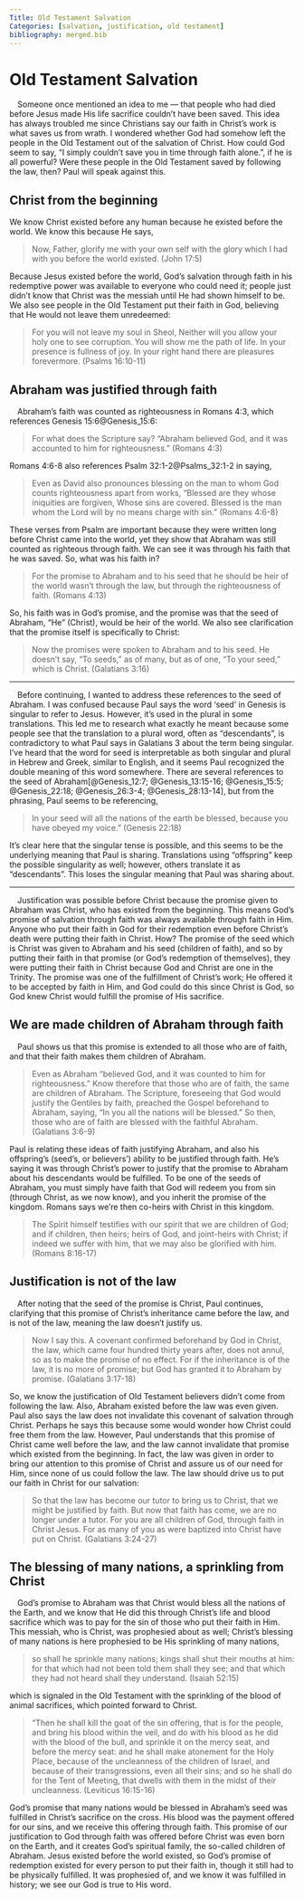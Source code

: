---
Title: Old Testament Salvation
Categories: [salvation, justification, old testament]
bibliography: merged.bib
---
# Old Testament Salvation

&emsp;Someone once mentioned an idea to me --- that people who had died before Jesus made His life sacrifice couldn't have been saved. This idea has always troubled me since Christians say our faith in Christ's work is what saves us from wrath. I wondered whether God had somehow left the people in the Old Testament out of the salvation of Christ. How could God seem to say, “I simply couldn’t save you in time through faith alone.”, if he is all powerful? Were these people in the Old Testament saved by following the law, then? Paul will speak against this.

## Christ from the beginning

We know Christ existed before any human because he existed before the world. We know this because He says,

> <r r="John 17 5">Now, Father, glorify me with your own self with the glory which I had with you before the world existed. (John 17:5)</r>

Because Jesus existed before the world, God's salvation through faith in his redemptive power was available to everyone who could need it; people just didn’t know that Christ was the messiah until He had shown himself to be. We also see people in the Old Testament put their faith in God, believing that He would not leave them unredeemed:

> <r r="ps 16 10 11">For you will not leave my soul in Sheol, Neither will you allow your holy one to see corruption. You will show me the path of life. In your presence is fullness of joy. In your right hand there are pleasures forevermore. (Psalms 16:10-11)</r>

## Abraham was justified through faith
&emsp;Abraham’s faith was counted as righteousness in Romans 4:3, which references Genesis 15:6<r c="gn 15 6">@Genesis_15:6</r>:

> <r r="ro 4 3">For what does the Scripture say? "Abraham believed God, and it was accounted to him for righteousness." (Romans 4:3)</r>

Romans 4:6-8 also references Psalm 32:1-2<r c="ps 32 1 2">@Psalms_32:1-2</r> in saying,

> <r r="ro 4 6 8">Even as David also pronounces blessing on the man to whom God counts righteousness apart from works, "Blessed are they whose iniquities are forgiven, Whose sins are covered. Blessed is the man whom the Lord will by no means charge with sin." (Romans 4:6-8)</r>

These verses from Psalm are important because they were written long before Christ came into the world, yet they show that Abraham was still counted as righteous through faith. We can see it was through his faith that he was saved. So, what was his faith in?

> <r r="ro 4 13">For the promise to Abraham and to his seed that he should be heir of the world wasn't through the law, but through the righteousness of faith. (Romans 4:13)</r>

So, his faith was in God's promise, and the promise was that the seed of Abraham, "He" (Christ), would be heir of the world. We also see clarification that the promise itself is specifically to Christ:

> <r r="ga 3 16">Now the promises were spoken to Abraham and to his seed. He doesn't say, "To seeds," as of many, but as of one, "To your seed," which is Christ. (Galatians 3:16)</r>

---

&emsp;Before continuing, I wanted to address these references to the seed of Abraham. I was confused because Paul says the word ‘seed’ in Genesis is singular to refer to Jesus. However, it’s used in the plural in some translations. This led me to research what exactly he meant because some people see that the translation to a plural word, often as "descendants", is contradictory to what Paul says in Galatians 3 about the term being singular. I've heard that the word for seed is interpretable as both singular and plural in Hebrew and Greek, similar to English, and it seems Paul recognized the double meaning of this word somewhere. There are several references to the seed of Abraham<r c="gn 12 7, gn 13 15 16, gn 15 5, gn 22 18, gn 26 3 4, gn 28 13 14">[@Genesis_12:7; @Genesis_13:15-16; @Genesis_15:5; @Genesis_22:18; @Genesis_26:3-4; @Genesis_28:13-14]</r>, but from the phrasing, Paul seems to be referencing,

> <r r=" gn 22 18">In your seed will all the nations of the earth be blessed, because you have obeyed my voice." (Genesis 22:18)</r>

It's clear here that the singular tense is possible, and this seems to be the underlying meaning that Paul is sharing. Translations using "offspring" keep the possible singularity as well; however, others translate it as "descendants". This loses the singular meaning that Paul was sharing about.

---

&emsp;Justification was possible before Christ because the promise given to Abraham was Christ, who has existed from the beginning. This means God's promise of salvation through faith was always available through faith in Him. Anyone who put their faith in God for their redemption even before Christ’s death were putting their faith in Christ. How? The promise of the seed which is Christ was given to Abraham and his seed (children of faith), and so by putting their faith in that promise (or God's redemption of themselves), they were putting their faith in Christ because God and Christ are one in the Trinity. The promise was one of the fulfillment of Christ’s work; He offered it to be accepted by faith in Him, and God could do this since Christ is God, so God knew Christ would fulfill the promise of His sacrifice.

## We are made children of Abraham through faith
&emsp;Paul shows us that this promise is extended to all those who are of faith, and that their faith makes them children of Abraham.

> <r r="ga 3 6 9">Even as Abraham "believed God, and it was counted to him for righteousness." Know therefore that those who are of faith, the same are children of Abraham. The Scripture, foreseeing that God would justify the Gentiles by faith, preached the Gospel beforehand to Abraham, saying, "In you all the nations will be blessed." So then, those who are of faith are blessed with the faithful Abraham. (Galatians 3:6-9)</r>

Paul is relating these ideas of faith justifying Abraham, and also his offspring’s (seed’s, or believers') ability to be justified through faith. He's saying it was through Christ’s power to justify that the promise to Abraham about his descendants would be fulfilled. To be one of the seeds of Abraham, you must simply have faith that God will redeem you from sin (through Christ, as we now know), and you inherit the promise of the kingdom. Romans says we're then co-heirs with Christ in this kingdom.

> <r r="ro 8 16 17">The Spirit himself testifies with our spirit that we are children of God; and if children, then heirs; heirs of God, and joint-heirs with Christ; if indeed we suffer with him, that we may also be glorified with him. (Romans 8:16-17)</r>

## Justification is not of the law
&emsp;After noting that the seed of the promise is Christ, Paul continues, clarifying that this promise of Christ's inheritance came before the law, and is not of the law, meaning the law doesn't justify us.

> <r r="ga 3 17 18">Now I say this. A covenant confirmed beforehand by God in Christ, the law, which came four hundred thirty years after, does not annul, so as to make the promise of no effect. For if the inheritance is of the law, it is no more of promise; but God has granted it to Abraham by promise. (Galatians 3:17-18)</r>

So, we know the justification of Old Testament believers didn't come from following the law. Also, Abraham existed before the law was even given. Paul also says the law does not invalidate this covenant of salvation through Christ. Perhaps he says this because some would wonder how Christ could free them from the law. However, Paul understands that this promise of Christ came well before the law, and the law cannot invalidate that promise which existed from the beginning. In fact, the law was given in order to bring our attention to this promise of Christ and assure us of our need for Him, since none of us could follow the law. The law should drive us to put our faith in Christ for our salvation:

> <r r="ga 3 24 27">So that the law has become our tutor to bring us to Christ, that we might be justified by faith. But now that faith has come, we are no longer under a tutor. For you are all children of God, through faith in Christ Jesus. For as many of you as were baptized into Christ have put on Christ. (Galatians 3:24-27)</r>

## The blessing of many nations, a sprinkling from Christ
&emsp;God's promise to Abraham was that Christ would bless all the nations of the Earth, and we know that He did this through Christ's life and blood sacrifice which was to pay for the sin of those who put their faith in Him. This messiah, who is Christ, was prophesied about as well; Christ's blessing of many nations is here prophesied to be His sprinkling of many nations,

> <r r="is 52 15">so shall he sprinkle many nations; kings shall shut their mouths at him: for that which had not been told them shall they see; and that which they had not heard shall they understand. (Isaiah 52:15)</r>

which is signaled in the Old Testament with the sprinkling of the blood of animal sacrifices, which pointed forward to Christ. 

> <r r="le 16 15 16">"Then he shall kill the goat of the sin offering, that is for the people, and bring his blood within the veil, and do with his blood as he did with the blood of the bull, and sprinkle it on the mercy seat, and before the mercy seat: and he shall make atonement for the Holy Place, because of the uncleanness of the children of Israel, and because of their transgressions, even all their sins; and so he shall do for the Tent of Meeting, that dwells with them in the midst of their uncleanness. (Leviticus 16:15-16)</r>

God's promise that many nations would be blessed in Abraham's seed was fulfilled in Christ's sacrifice on the cross. His blood was the payment offered for our sins, and we receive this offering through faith. This promise of our justification to God through faith was offered before Christ was even born on the Earth, and it creates God's spiritual family, the so-called children of Abraham. Jesus existed before the world existed, so God's promise of redemption existed for every person to put their faith in, though it still had to be physically fulfilled. It was prophesied of, and we know it was fulfilled in history; we see our God is true to His word.

